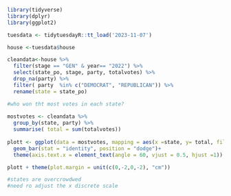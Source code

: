 ```r

library(tidyverse)
library(dplyr)
library(ggplot2)

tuesdata <- tidytuesdayR::tt_load('2023-11-07')

house <-tuesdata$house


```

```r

cleandata<-house %>%
  filter(stage == "GEN" & year== "2022") %>%
  select(state_po, stage, party, totalvotes) %>%
  drop_na(party) %>%
  filter( party  %in% c("DEMOCRAT", "REPUBLICAN")) %>%
  rename(state = state_po)

#who won tht most votes in each state? 
  
mostvotes <- cleandata %>%
  group_by(state, party) %>%
  summarise( total = sum(totalvotes))
  
plott <- ggplot(data = mostvotes, mapping = aes(x =state, y= total, fill= party))+
  geom_bar(stat = "identity", position = "dodge")+
  theme(axis.text.x = element_text(angle = 60, vjust = 0.5, hjust =1))

plott + theme(plot.margin = unit(c(0,-2,0,-2), "cm"))

#states are overcrowdwed 
#need ro adjust the x discrete scale












         


```
